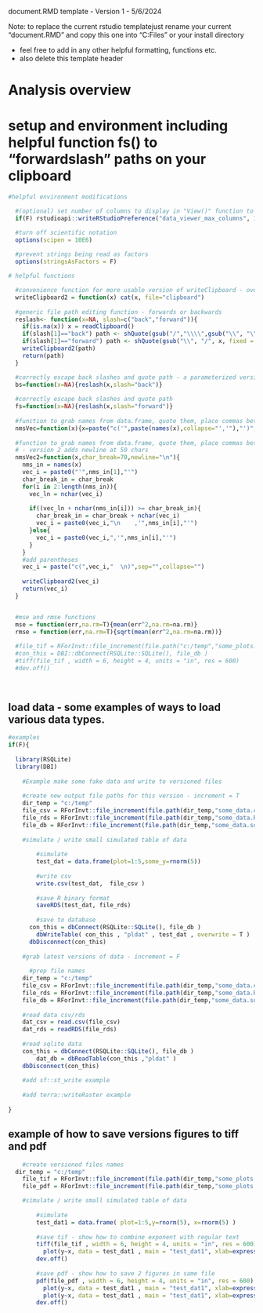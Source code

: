   document.RMD template - Version 1 - 5/6/2024 
  
  Note: to replace the current rstudio templatejust rename your current "document.RMD" and copy this one into "C:\Program Files\RStudio\resources\app\resources\templates" or your install directory 
  
  - feel free to add in any other helpful formatting, functions etc.
  - also delete this template header



# Analysis overview 



# setup and environment including helpful function fs() to "forwardslash" paths on your clipboard

```r

#helpful environment modifications

  #(optional) set number of columns to display in "View()" function to 1000 - revert to 50 if you don't like the behavior
  if(F) rstudioapi::writeRStudioPreference("data_viewer_max_columns", 1000L)

  #turn off scientific notation 
  options(scipen = 10E6)
  
  #prevent strings being read as factors
  options(stringsAsFactors = F)

# helpful functions

  #convenience function for more usable version of writeClipboard - overcomes newline issues
  writeClipboard2 = function(x) cat(x, file="clipboard")
  
  #generic file path editing function - forwards or backwards
  reslash<- function(x=NA, slash=c("back","forward")){
    if(is.na(x)) x = readClipboard()
    if(slash[1]=="back") path <- shQuote(gsub("/","\\\\",gsub("\\", "\\\\", x, fixed = TRUE), fixed = TRUE))
    if(slash[1]=="forward") path <- shQuote(gsub("\\", "/", x, fixed = TRUE))
    writeClipboard2(path)
    return(path)
  }

  #correctly escape back slashes and quote path - a parameterized version o f   
  bs=function(x=NA){reslash(x,slash="back")}
  
  #correctly escape back slashes and quote path   
  fs=function(x=NA){reslash(x,slash="forward")}
  
  #function to grab names from data.frame, quote them, place commas between them, and send to clipboard
  nmsVec=function(x){x=paste("c('",paste(names(x),collapse="','"),"')",sep=""); writeClipboard2(x);return(x)}
  
  #function to grab names from data.frame, quote them, place commas between them, and send to clipboard
  # - version 2 adds newline at 50 chars
  nmsVec2=function(x,char_break=70,newline="\n"){
    nms_in = names(x)
    vec_i = paste0("'",nms_in[1],"'")
    char_break_in = char_break
    for(i in 2:length(nms_in)){
      vec_ln = nchar(vec_i)
      
      if((vec_ln + nchar(nms_in[i])) >= char_break_in){
        char_break_in = char_break + nchar(vec_i) 
        vec_i = paste0(vec_i,"\n    ,'",nms_in[i],"'")
      }else{
        vec_i = paste0(vec_i,",'",nms_in[i],"'")
      }
    }
    #add parentheses  
    vec_i = paste("c(",vec_i,"  \n)",sep="",collapse="")
    
    writeClipboard2(vec_i)
    return(vec_i)
  }


  #mse and rmse functions
  mse = function(err,na.rm=T){mean(err^2,na.rm=na.rm)} 
  rmse = function(err,na.rm=T){sqrt(mean(err^2,na.rm=na.rm))}   
  
  #file_tif = RForInvt::file_increment(file.path("c:/temp","some_plots.tif"), increment=T)
  #con_this = DBI::dbConnect(RSQLite::SQLite(), file_db )
  #tiff(file_tif , width = 6, height = 4, units = "in", res = 600)
  #dev.off()
  
  
```

## load data - some examples of ways to load various data types. 

```r

#examples
if(F){ 
	
  library(RSQLite)
  library(DBI)
	
	#Example make some fake data and write to versioned files 
  
  	#create new output file paths for this version - increment = T  
    dir_temp = "c:/temp"
  	file_csv = RForInvt::file_increment(file.path(dir_temp,"some_data.csv"), increment=T)
  	file_rds = RForInvt::file_increment(file.path(dir_temp,"some_data.RDS"), increment=T)
  	file_db = RForInvt::file_increment(file.path(dir_temp,"some_data.sqlite"), increment=T)
  	
  	#simulate / write small simulated table of data
  	
  		#simulate
  		test_dat = data.frame(plot=1:5,some_y=rnorm(5))
  		
  		#write csv
  		write.csv(test_dat,  file_csv )
  		
  		#save R binary format
  		saveRDS(test_dat, file_rds)
  		
  		#save to database
  	  con_this = dbConnect(RSQLite::SQLite(), file_db )
  	  	dbWriteTable( con_this , "pldat" , test_dat , overwrite = T )
  	  dbDisconnect(con_this)  
	
	#grab latest versions of data - increment = F
	  
	  #prep file names
    dir_temp = "c:/temp"
  	file_csv = RForInvt::file_increment(file.path(dir_temp,"some_data.csv"), increment=F)
  	file_rds = RForInvt::file_increment(file.path(dir_temp,"some_data.RDS"), increment=F)
  	file_db = RForInvt::file_increment(file.path(dir_temp,"some_data.sqlite"), increment=F)
  	
  	#read data csv/rds
  	dat_csv = read.csv(file_csv)
  	dat_rds = readRDS(file_rds)
  	
  	#read sqlite data
    con_this = dbConnect(RSQLite::SQLite(), file_db )
    	dat_db = dbReadTable(con_this ,"pldat" )
    dbDisconnect(con_this)  
    
    #add sf::st_write example
    
    #add terra::writeRaster example
    
}


```

## example of how to save versions figures to tiff and pdf

```r

	#create versioned files names
  dir_temp = "c:/temp"
	file_tif = RForInvt::file_increment(file.path(dir_temp,"some_plots.tif"), increment=T)
	file_pdf = RForInvt::file_increment(file.path(dir_temp,"some_plots.pdf"), increment=T)

	#simulate / write small simulated table of data
	
		#simulate
		test_dat1 = data.frame( plot=1:5,y=rnorm(5), x=rnorm(5) )
		
		#save tif - show how to combine exponent with regular text
		tiff(file_tif , width = 6, height = 4, units = "in", res = 600)
		  plot(y~x, data = test_dat1 , main = "test_dat1", xlab=expression(paste("bigfoot height ",cm^2)), ylab="ft")
		dev.off()
		
		#save pdf - show how to save 2 figures in same file
		pdf(file_pdf , width = 6, height = 4, units = "in", res = 600)
		  plot(y~x, data = test_dat1 , main = "test_dat1", xlab=expression(paste("bigfoot height ",cm^2)), ylab="ft")
		  plot(y~x, data = test_dat1 , main = "test_dat1", xlab=expression(paste("bigfoot height ",cm^2)), ylab="ft")
		dev.off()



```

## 

```r

```

## 

```r

```

## 

```r

```


## 

```r

```

## 

```r

```

## 

```r

```
